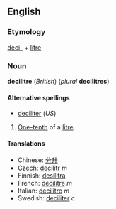 ==English==
===Etymology===
[[deci-]] + [[litre]]

===Noun===
'''decilitre''' (''British'') (''plural'' '''decilitres''')

====Alternative spellings====
*[[deciliter]] (''US'')

#[[One-tenth]] of a [[litre]].

====Translations====
*Chinese: [[分升]]
*Czech: [[decilitr]] ''m''
*Finnish: [[desilitra]]
*French: [[décilitre]] ''m''
*Italian: [[decilitro]] ''m''
*Swedish: [[deciliter]] ''c''